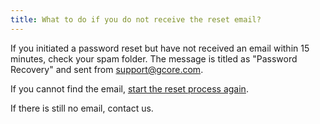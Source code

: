 ---
title: What to do if you do not receive the reset email?
---

If you initiated a password reset but have not received an email within 15 minutes, check your spam folder. The message is titled as "Password Recovery" and sent from [support@gcore.com](mailto:support@gcore.com).

If you cannot find the email, [start the reset process again](https://auth.gcore.com/login/forgot-password).

If there is still no email, contact us.
